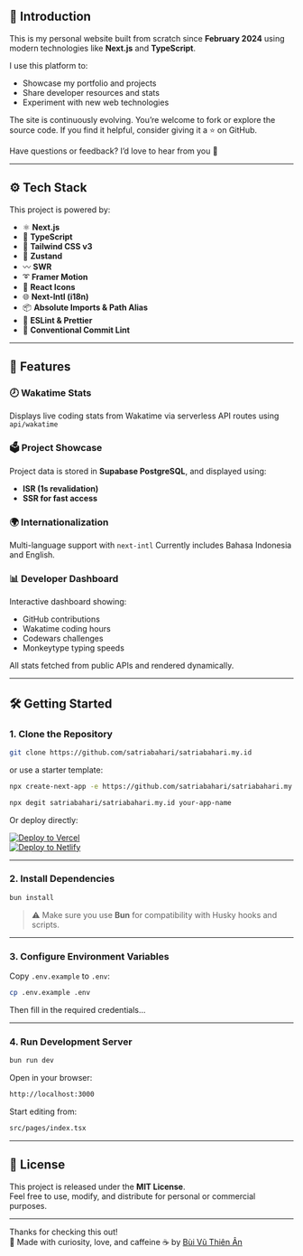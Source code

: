 ## 📘 Introduction

This is my personal website built from scratch since **February 2024** using modern technologies like **Next.js** and **TypeScript**.

I use this platform to:

- Showcase my portfolio and projects
- Share developer resources and stats
- Experiment with new web technologies

The site is continuously evolving. You’re welcome to fork or explore the source code. If you find it helpful, consider giving it a ⭐ on GitHub.

Have questions or feedback? I’d love to hear from you 🙌

---

## ⚙️ Tech Stack

This project is powered by:

- ⚛️ **Next.js**
- 🔰 **TypeScript**
- 💠 **Tailwind CSS v3**
- 🦫 **Zustand**
- 〰️ **SWR**
- ➰ **Framer Motion**
- 💢 **React Icons**
- 🌐 **Next-Intl (i18n)**
- 📦 **Absolute Imports & Path Alias**
- 📏 **ESLint & Prettier**
- 📌 **Conventional Commit Lint**

---

## 🚀 Features

### 🕗 Wakatime Stats

Displays live coding stats from Wakatime via serverless API routes using `api/wakatime`

### 🗳 Project Showcase

Project data is stored in **Supabase PostgreSQL**, and displayed using:

- **ISR (1s revalidation)**
- **SSR for fast access**

### 🌍 Internationalization

Multi-language support with `next-intl`
Currently includes Bahasa Indonesia and English.

### 📊 Developer Dashboard

Interactive dashboard showing:

- GitHub contributions
- Wakatime coding hours
- Codewars challenges
- Monkeytype typing speeds

All stats fetched from public APIs and rendered dynamically.

---

## 🛠 Getting Started

### 1. Clone the Repository

```bash
git clone https://github.com/satriabahari/satriabahari.my.id
```

or use a starter template:

```bash
npx create-next-app -e https://github.com/satriabahari/satriabahari.my.id your-app-name
```

```bash
npx degit satriabahari/satriabahari.my.id your-app-name
```

Or deploy directly:

[![Deploy to Vercel](https://vercel.com/button)](https://vercel.com/new/git/external?repository-url=https://github.com/satriabahari/satriabahari.my.id)  
[![Deploy to Netlify](https://www.netlify.com/img/deploy/button.svg)](https://app.netlify.com/start/deploy?repository=https://github.com/satriabahari/satriabahari.my.id)

---

### 2. Install Dependencies

```bash
bun install
```

> ⚠️ Make sure you use **Bun** for compatibility with Husky hooks and scripts.

---

### 3. Configure Environment Variables

Copy `.env.example` to `.env`:

```bash
cp .env.example .env
```

Then fill in the required credentials...

---

### 4. Run Development Server

```bash
bun run dev
```

Open in your browser:

```txt
http://localhost:3000
```

Start editing from:

```txt
src/pages/index.tsx
```

---

## 📄 License

This project is released under the **MIT License**.  
Feel free to use, modify, and distribute for personal or commercial purposes.

---

Thanks for checking this out!  
🧠 Made with curiosity, love, and caffeine ☕ by [Bùi Vũ Thiên Ân](https://satriabahari.my.id)
